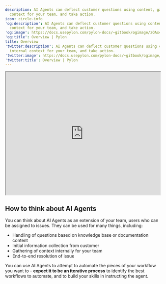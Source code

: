 ---
description: AI Agents can deflect customer questions using content, gather internal
  context for your team, and take action.
icon: circle-info
'og:description': AI Agents can deflect customer questions using content, gather internal
  context for your team, and take action.
'og:image': https://docs.usepylon.com/pylon-docs/~gitbook/ogimage/zOAx4JkLeEtasFrbpxBe
'og:title': Overview | Pylon
title: Overview
'twitter:description': AI Agents can deflect customer questions using content, gather
  internal context for your team, and take action.
'twitter:image': https://docs.usepylon.com/pylon-docs/~gitbook/ogimage/zOAx4JkLeEtasFrbpxBe
'twitter:title': Overview | Pylon
---
<iframe width="100%" height="400px" allow="accelerometer *; clipboard-write *; encrypted-media *; gyroscope *; picture-in-picture *; web-share *;" allowfullscreen="" scrolling="no" src="https://cdn.iframe.ly/EQPLyRrL"></iframe>

<Card
title="Build"
href="/pylon-docs/ai-agents/build"
horizontal
iconType="duotone"
icon="shapes"
/>

<Card
title="Test"
href="/pylon-docs/ai-agents/test"
horizontal
iconType="duotone"
icon="vial-circle-check"
/>

<Card
title="Deploy"
href="/pylon-docs/ai-agents/deploy"
horizontal
iconType="duotone"
icon="flask-gear"
/>

<Card
title="Monitor & Iterate"
href="/pylon-docs/ai-agents/monitor-and-iterate"
horizontal
iconType="duotone"
icon="camera-movie"
/>

## How to think about AI Agents

You can think about AI Agents as an extension of your team, users who can be assigned to issues. They can be used for many things, including:

* Handling of questions based on knowledge base or documentation content
* Initial information collection from customer
* Gathering of context internally for your team
* End-to-end resolution of issue

You can use AI Agents to attempt to automate the pieces of your workflow you want to - **expect it to be an iterative process** to identify the best workflows to automate, and to build your skills in instructing the agent.
